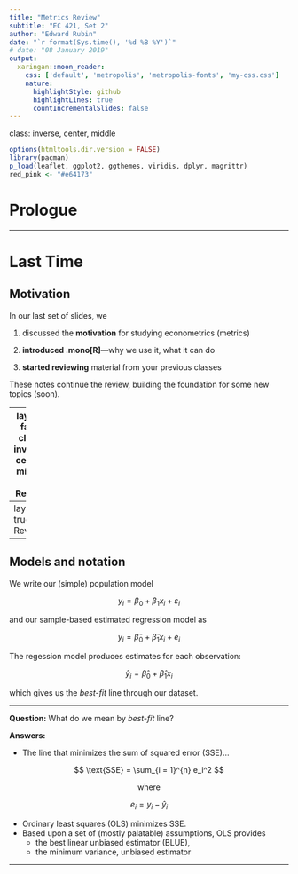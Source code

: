 ```yaml
---
title: "Metrics Review"
subtitle: "EC 421, Set 2"
author: "Edward Rubin"
date: "`r format(Sys.time(), '%d %B %Y')`"
# date: "08 January 2019"
output:
  xaringan::moon_reader:
    css: ['default', 'metropolis', 'metropolis-fonts', 'my-css.css']
    nature:
      highlightStyle: github
      highlightLines: true
      countIncrementalSlides: false
---
```

class: inverse, center, middle

```r
options(htmltools.dir.version = FALSE)
library(pacman)
p_load(leaflet, ggplot2, ggthemes, viridis, dplyr, magrittr)
red_pink <- "#e64173"
```

# Prologue

---

# Last Time

## Motivation

In our last set of slides, we

1. discussed the **motivation** for studying econometrics (metrics)

1. **introduced .mono[R]**—why we use it, what it can do

1. **started reviewing** material from your previous classes

These notes continue the review, building the foundation for some new topics (soon).

---
layout: false
class: inverse, center, middle
# Review

---
layout: true
# Review

---

## Models and notation

We write our (simple) population model

$$ y_i = \beta_0 + \beta_1 x_i + \varepsilon_i $$

and our sample-based estimated regression model as

$$ y_i = \hat{\beta}_0 + \hat{\beta}_1 x_i + e_i $$

The regession model produces estimates for each observation:

$$ \hat{y}_i = \hat{\beta}_0 + \hat{\beta}_1 x_i $$

which gives us the _best-fit_ line through our dataset.

---

**Question:** What do we mean by *best-fit* line?

**Answers:**

- The line that minimizes the sum of squared error (SSE)...

$$ \text{SSE} = \sum_{i = 1}^{n} e_i^2 $$

<center>where</center>

$$ e_i = y_i - \hat{y}_i $$


- Ordinary least squares (OLS) minimizes SSE.
- Based upon a set of (mostly palatable) assumptions, OLS provides
  - the best linear unbiased estimator (BLUE),
  - the minimum variance, unbiased estimator

---
